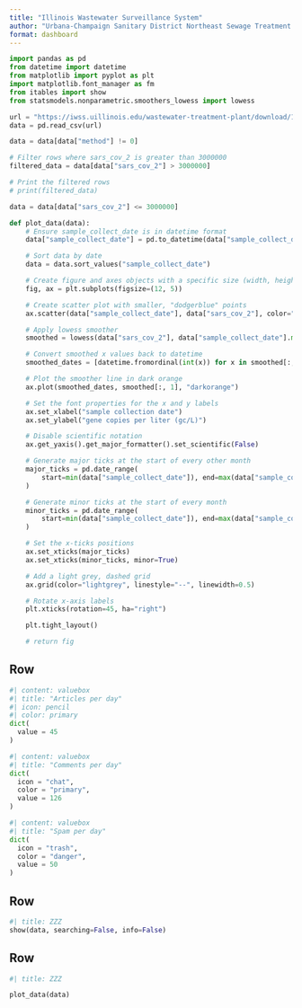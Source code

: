 ```yaml
---
title: "Illinois Wastewater Surveillance System"
author: "Urbana-Champaign Sanitary District Northeast Sewage Treatment Plant"
format: dashboard
---
```


```python
import pandas as pd
from datetime import datetime
from matplotlib import pyplot as plt
import matplotlib.font_manager as fm
from itables import show
from statsmodels.nonparametric.smoothers_lowess import lowess

url = "https://iwss.uillinois.edu/wastewater-treatment-plant/download/159/"
data = pd.read_csv(url)

data = data[data["method"] != 0]

# Filter rows where sars_cov_2 is greater than 3000000
filtered_data = data[data["sars_cov_2"] > 3000000]

# Print the filtered rows
# print(filtered_data)

data = data[data["sars_cov_2"] <= 3000000]

def plot_data(data):
    # Ensure sample_collect_date is in datetime format
    data["sample_collect_date"] = pd.to_datetime(data["sample_collect_date"])

    # Sort data by date
    data = data.sort_values("sample_collect_date")

    # Create figure and axes objects with a specific size (width, height)
    fig, ax = plt.subplots(figsize=(12, 5))

    # Create scatter plot with smaller, "dodgerblue" points
    ax.scatter(data["sample_collect_date"], data["sars_cov_2"], color="dodgerblue", s=10)

    # Apply lowess smoother
    smoothed = lowess(data["sars_cov_2"], data["sample_collect_date"].map(datetime.toordinal), frac=0.1)

    # Convert smoothed x values back to datetime
    smoothed_dates = [datetime.fromordinal(int(x)) for x in smoothed[:, 0]]

    # Plot the smoother line in dark orange
    ax.plot(smoothed_dates, smoothed[:, 1], "darkorange")

    # Set the font properties for the x and y labels
    ax.set_xlabel("sample collection date")
    ax.set_ylabel("gene copies per liter (gc/L)")

    # Disable scientific notation
    ax.get_yaxis().get_major_formatter().set_scientific(False)

    # Generate major ticks at the start of every other month
    major_ticks = pd.date_range(
        start=min(data["sample_collect_date"]), end=max(data["sample_collect_date"]), freq="2MS"
    )

    # Generate minor ticks at the start of every month
    minor_ticks = pd.date_range(
        start=min(data["sample_collect_date"]), end=max(data["sample_collect_date"]), freq="MS"
    )

    # Set the x-ticks positions
    ax.set_xticks(major_ticks)
    ax.set_xticks(minor_ticks, minor=True)

    # Add a light grey, dashed grid
    ax.grid(color="lightgrey", linestyle="--", linewidth=0.5)

    # Rotate x-axis labels
    plt.xticks(rotation=45, ha="right")

    plt.tight_layout()

    # return fig
```

## Row

```python
#| content: valuebox
#| title: "Articles per day"
#| icon: pencil
#| color: primary
dict(
  value = 45
)
```

```python
#| content: valuebox
#| title: "Comments per day"
dict(
  icon = "chat",
  color = "primary",
  value = 126
)
```

```python
#| content: valuebox
#| title: "Spam per day"
dict(
  icon = "trash",
  color = "danger",
  value = 50
)
```

## Row

```python
#| title: ZZZ
show(data, searching=False, info=False)
```

## Row

```python
#| title: ZZZ

plot_data(data)
```
